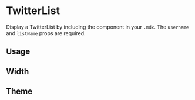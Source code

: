 

<Meta title="Components/Twitter/TwitterList" component={TwitterList} />

# TwitterList

Display a TwitterList by including the component in your `.mdx`. The `username` and `listName` props are required.

<ArgsTable of={TwitterList} />

## Usage

<Canvas>
  <Story name="usage">
    <TwitterList username="PaulieScanlon" listName="ask-gatsby" height="400px" />
  </Story>
</Canvas>

## Width

<Canvas>
  <Story name="width">
    <TwitterList username="PaulieScanlon" listName="ask-gatsby" height="400px" width="100%" />
  </Story>
</Canvas>

## Theme

<Canvas>
  <Story name="theme">
    <TwitterList username="PaulieScanlon" listName="ask-gatsby" theme="dark" height="400px" />
  </Story>
</Canvas>
